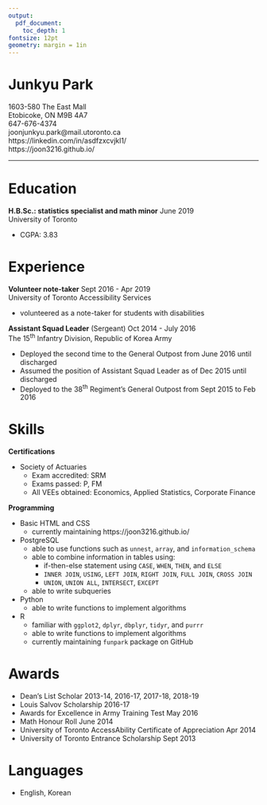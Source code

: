 ```yaml
---
output: 
  pdf_document:
    toc_depth: 1
fontsize: 12pt
geometry: margin = 1in
---
```


<!-- Last updated: 2019-06-15 -->

# Junkyu Park

1603-580 The East Mall  
Etobicoke, ON M9B 4A7  
647-676-4374  
joonjunkyu.park@mail.utoronto.ca  
https://linkedin.com/in/asdfzxcvjkl1/  
https://joon3216.github.io/  


------------------------------------------------------

# **Education**

**H.B.Sc.: statistics specialist and math minor** \hspace*{\fill} June 2019  
University of Toronto  

* CGPA: 3.83


# **Experience**

**Volunteer note-taker** \hspace*{\fill} Sept 2016 - Apr 2019  
University of Toronto Accessibility Services

* volunteered as a note-taker for students with disabilities

\bigskip

**Assistant Squad Leader** (Sergeant) \hspace*{\fill} Oct 2014 - July 2016  
The 15^th^ Infantry Division, Republic of Korea Army

* Deployed the second time to the General Outpost from June 2016 until discharged
* Assumed the position of Assistant Squad Leader as of Dec 2015 until discharged
* Deployed to the 38^th^ Regiment's General Outpost from Sept 2015 to Feb 2016


# **Skills**

**Certifications** 

* Society of Actuaries
    + Exam accredited: SRM
    + Exams passed: P, FM
    + All VEEs obtained: Economics, Applied Statistics, Corporate Finance

\newpage

**Programming**

* Basic HTML and CSS
    + currently maintaining https://joon3216.github.io/
* PostgreSQL
    + able to use functions such as `unnest`, `array`, and `information_schema`
    + able to combine information in tables using:
        + if-then-else statement using `CASE`, `WHEN`, `THEN`, and `ELSE`
        + `INNER JOIN`, `USING`, `LEFT JOIN`, `RIGHT JOIN`, `FULL JOIN`, `CROSS JOIN`
        + `UNION`, `UNION ALL`, `INTERSECT`, `EXCEPT`
    + able to write subqueries
* Python
    + able to write functions to implement algorithms
* R
    + familiar with `ggplot2`, `dplyr`, `dbplyr`, `tidyr`, and `purrr`
    + able to write functions to implement algorithms
    + currently maintaining `funpark` package on GitHub


# **Awards**

* Dean's List Scholar \hspace*{\fill} 2013-14, 2016-17, 2017-18, 2018-19
* Louis Salvov Scholarship \hspace*{\fill} 2016-17
* Awards for Excellence in Army Training Test \hspace*{\fill} May 2016
* Math Honour Roll \hspace*{\fill} June 2014
* University of Toronto AccessAbility Certificate of Appreciation \hspace*{\fill} Apr 2014
* University of Toronto Entrance Scholarship \hspace*{\fill} Sept 2013


# **Languages**

* English, Korean









